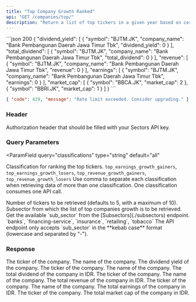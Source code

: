 ```yaml
---
title: "Top Company Growth Ranked"
api: "GET /companies/top/"
description: "Return a list of top tickers in a given year based on certain classification (top company earning growth gainers/ losers and top company revenue growth gainers/ losers)"
---
```


<ResponseExample>
```json 200
{
    "dividend_yield": [
      {
        "symbol": "BJTM.JK",
        "company_name": "Bank Pembangunan Daerah Jawa Timur Tbk",
        "dividend_yield": 0
      }
    ],
    "total_dividend": [
      {
        "symbol": "BJTM.JK",
        "company_name": "Bank Pembangunan Daerah Jawa Timur Tbk",
        "total_dividend": 0
      }
    ],
    "revenue": [
      {
        "symbol": "BJTM.JK",
        "company_name": "Bank Pembangunan Daerah Jawa Timur Tbk",
        "revenue": 0
      }
    ],
    "earnings": [
      {
        "symbol": "BJTM.JK",
        "company_name": "Bank Pembangunan Daerah Jawa Timur Tbk",
        "earnings": 0
      }
    ],
    "market_cap": [
    {
      "symbol": "BBCA.JK",
      "market_cap": 2
    },
    {
      "symbol": "BBRI.JK",
      "market_cap": 1
    }
  ]
}
```

```json 429
{ "code": 429, "message": "Rate limit exceeded. Consider upgrading." }
```

</ResponseExample>

### Header

<ParamField header="Authorization" type="string" required>
  Authorization header that should be filled with your Sectors API key.
</ParamField>

### Query Parameters

<ParamField
  query="classifications"
  type="string"
  default="all"
>
  Classification for ranking the top tickers.
  <AccordionGroup>
    <Accordion title="Available classifications">
      `top_earnings_growth_gainers`, `top_earnings_growth_losers`, `top_revenue_growth_gainers`, `top_revenue_growth_losers`
    </Accordion>
    <Accordion title="Format">
      Use comma to separate each classification when retrieving data of more
      than one classification.
    </Accordion>
    <Accordion title="API call consumption">
      One classification consumes one API call.
    </Accordion>
  </AccordionGroup>
</ParamField>

<ParamField query="n_stock" type="integer" default="5">
  Number of tickers to be retrieved (defaults to 5, with a maximum of 10).
</ParamField>

<ParamField query="sub_sector" type="string">
  Subsector from which the list of top companies growth is to be retrieved.
  <AccordionGroup>
    <Accordion title="Get the available sub_sector">
      Get the available `sub_sector` from the [Subsectors](./subsectors)
      endpoint.
    </Accordion>
    <Accordion title="Examples of the sub_sector">
      `banks`, `financing-service`, `insurance`, `retailing`, `tobacco`
    </Accordion>
    <Accordion title="Format">
      The API endpoint only accepts `sub_sector` in the **kebab case** format
      (lowercase and separated by "-").
    </Accordion>
  </AccordionGroup>
</ParamField>

### Response

<ResponseField name="dividend_yield" type="DividendYieldData[]">
  <Expandable title="properties">
    <ResponseField name="DividendYieldData.symbol" type="string" required>
      The ticker of the company.
    </ResponseField>
    <ResponseField name="DividendYieldData.company_name" type="string" required>
      The name of the company.
    </ResponseField>
    <ResponseField
      name="DividendYieldData.dividend_yield"
      type="float"
      required
    >
      The dividend yield of the company.
    </ResponseField>
  </Expandable>
</ResponseField>

<ResponseField name="total_dividend" type="TotalDividendData[]">
  <Expandable title="properties">
    <ResponseField name="TotalDividendData.symbol" type="string" required>
      The ticker of the company.
    </ResponseField>
    <ResponseField name="TotalDividendData.company_name" type="string" required>
      The name of the company.
    </ResponseField>
    <ResponseField
      name="TotalDividendData.total_dividend"
      type="float"
      required
    >
      The total dividend of the company in IDR.
    </ResponseField>
  </Expandable>
</ResponseField>

<ResponseField name="revenue" type="RevenueData[]">
  <Expandable title="properties">
    <ResponseField name="RevenueData.symbol" type="string" required>
      The ticker of the company.
    </ResponseField>
    <ResponseField name="RevenueData.company_name" type="string" required>
      The name of the company.
    </ResponseField>
    <ResponseField name="RevenueData.revenue" type="float" required>
      The total revenue of the company in IDR.
    </ResponseField>
  </Expandable>
</ResponseField>

<ResponseField name="earnings" type="EarningsData[]">
  <Expandable title="properties">
    <ResponseField name="EarningsData.symbol" type="string" required>
      The ticker of the company.
    </ResponseField>
    <ResponseField name="EarningsData.company_name" type="string" required>
      The name of the company.
    </ResponseField>
    <ResponseField name="EarningsData.earnings" type="float" required>
      The total earnings of the company in IDR.
    </ResponseField>
  </Expandable>
</ResponseField>

<ResponseField name="market_cap" type="MarketCapData[]">
  <Expandable title="properties">
    <ResponseField name="MarketCapData.symbol" type="string" required>
      The ticker of the company.
    </ResponseField>
    <ResponseField name="MarketCapData.market_cap" type="int" required>
      The total market cap of the company in IDR.
    </ResponseField>
  </Expandable>
</ResponseField>
